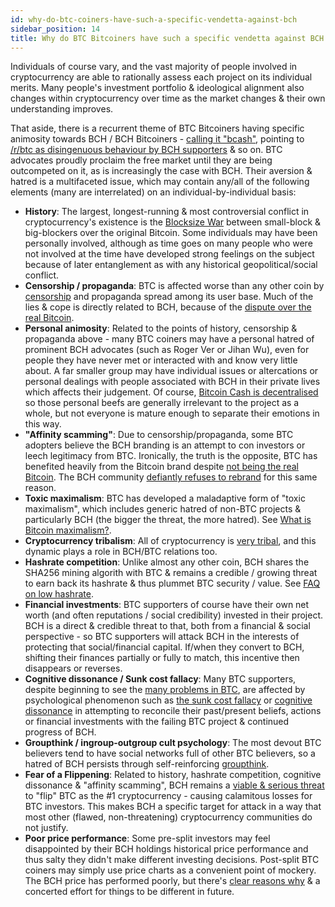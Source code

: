 ```yaml
---
id: why-do-btc-coiners-have-such-a-specific-vendetta-against-bch
sidebar_position: 14
title: Why do BTC Bitcoiners have such a specific vendetta against BCH Bitcoiners?
---
```


Individuals of course vary, and the vast majority of people involved in cryptocurrency are able to rationally assess each project on its individual merits. Many people's investment portfolio & ideological alignment also changes within cryptocurrency over time as the market changes & their own understanding improves.

That aside, there is a recurrent theme of BTC Bitcoiners having specific animosity towards BCH / BCH Bitcoiners - [calling it "bcash"](/faqs/Other/whats-with-the-name-bcash), pointing to [/r/btc as disingenuous behaviour by BCH supporters](/faqs/Other/what-happened-with-rbtc) & so on. BTC advocates proudly proclaim the free market until they are being outcompeted on it, as is increasingly the case with BCH. Their aversion & hatred is a multifaceted issue, which may contain any/all of the following elements (many are interrelated) on an individual-by-individual basis:

- **History**: The largest, longest-running & most controversial conflict in cryptocurrency's existence is the [Blocksize War](/start#episode-8-of-10-bitcoin-cash) between small-block & big-blockers over the original Bitcoin. Some individuals may have been personally involved, although as time goes on many people who were not involved at the time have developed strong feelings on the subject because of later entanglement as with any historical geopolitical/social conflict.
- **Censorship / propaganda**: BTC is affected worse than any other coin by [censorship](/faqs/BCH-vs-BTC/why-is-there-so-much-censorship-in-btc) and propaganda spread among its user base. Much of the lies & cope is directly related to BCH, because of the [dispute over the real Bitcoin](/faqs/BCH-vs-BTC/is-bch-the-real-bitcoin).
- **Personal animosity**: Related to the points of history, censorship & propaganda above - many BTC coiners may have a personal hatred of prominent BCH advocates (such as Roger Ver or Jihan Wu), even for people they have never met or interacted with and know very little about. A far smaller group may have individual issues or altercations or personal dealings with people associated with BCH in their private lives which affects their judgement. Of course, [Bitcoin Cash is decentralised](/faqs/Decentralisation/is-bitcoin-cash-decentralised) so those personal beefs are generally irrelevant to the project as a whole, but not everyone is mature enough to separate their emotions in this way.
- **"Affinity scamming"**: Due to censorship/propaganda, some BTC adopters believe the BCH branding is an attempt to con investors or leech legitimacy from BTC. Ironically, the truth is the opposite, BTC has benefited heavily from the Bitcoin brand despite [not being the real Bitcoin](/faqs/BCH-vs-BTC/is-bch-the-real-bitcoin). The BCH community [defiantly refuses to rebrand](faqs/BCH/will-bitcoin-cash-rebrand) for this same reason.
- **Toxic maximalism**: BTC has developed a maladaptive form of "toxic maximalism", which includes generic hatred of non-BTC projects & particularly BCH (the bigger the threat, the more hatred). See [What is Bitcoin maximalism?](/faqs/Culture/what-is-bitcoin-maximalism).
- **Cryptocurrency tribalism**: All of cryptocurrency is [very tribal](/faqs/Cryptocurrency/why-are-cryptocurrencies-tribal), and this dynamic plays a role in BCH/BTC relations too.
- **Hashrate competition**: Unlike almost any other coin, BCH shares the SHA256 mining algorith with BTC & remains a credible / growing threat to earn back its hashrate & thus plummet BTC security / value. See [FAQ on low hashrate](/faqs/BCH-vs-BTC/is-low-hashrate-a-problem).
- **Financial investments**: BTC supporters of course have their own net worth (and often reputations / social credibility) invested in their project. BCH is a direct & credible threat to that, both from a financial & social perspective - so BTC supporters will attack BCH in the interests of protecting that social/financial capital. If/when they convert to BCH, shifting their finances partially or fully to match, this incentive then disappears or reverses.
- **Cognitive dissonance / Sunk cost fallacy**: Many BTC supporters, despite beginning to see the [many problems in BTC](/faqs/BCH-vs-BTC/whats-wrong-with-bitcoin-btc), are affected by psychological phenomenon such as [the sunk cost fallacy](https://en.wikipedia.org/wiki/Sunk_cost) or [cognitive dissonance](https://en.wikipedia.org/wiki/Cognitive_dissonance) in attempting to reconcile their past/present beliefs, actions or financial investments with the failing BTC project & continued progress of BCH.
- **Groupthink / ingroup-outgroup cult psychology**: The most devout BTC believers tend to have social networks full of other BTC believers, so a hatred of BCH persists through self-reinforcing [groupthink](https://en.wikipedia.org/wiki/Groupthink).
- **Fear of a Flippening**: Related to history, hashrate competition, cognitive dissonance & "affinity scamming", BCH remains a [viable & serious threat](/faqs/BCH-vs-BTC/can-bch-flip-btc) to "flip" BTC as the #1 cryptocurrency - causing calamitous losses for BTC investors. This makes BCH a specific target for attack in a way that most other (flawed, non-threatening) cryptocurrency communities do not justify.
- **Poor price performance**: Some pre-split investors may feel disappointed by their BCH holdings historical price performance and thus salty they didn't make different investing decisions. Post-split BTC coiners may simply use price charts as a convenient point of mockery. The BCH price has performed poorly, but there's [clear reasons why](/faqs/BCH-vs-BTC/if-bch-is-so-great-why-is-the-price-low) & a concerted effort for things to be different in future.
